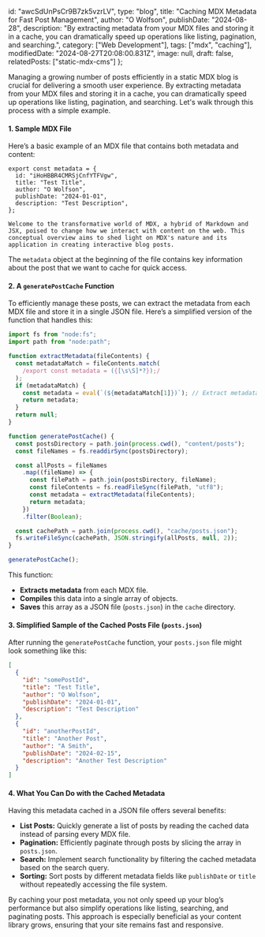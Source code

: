   id: "awcSdUnPsCr9B7zk5vzrLV",
  type: "blog",
  title: "Caching MDX Metadata for Fast Post Management",
  author: "O Wolfson",
  publishDate: "2024-08-28",
  description: "By extracting metadata from your MDX files and storing it in a cache, you can dramatically speed up operations like listing, pagination, and searching.",
  category: ["Web Development"],
  tags: ["mdx", "caching"],
  modifiedDate: "2024-08-27T20:08:00.831Z",
  image: null,
  draft: false,
  relatedPosts: ["static-mdx-cms"]
};

Managing a growing number of posts efficiently in a static MDX blog is crucial for delivering a smooth user experience. By extracting metadata from your MDX files and storing it in a cache, you can dramatically speed up operations like listing, pagination, and searching. Let's walk through this process with a simple example.

#### **1. Sample MDX File**

Here’s a basic example of an MDX file that contains both metadata and content:

```mdx
export const metadata = {
  id: "iHoHBBR4CMRSjCnfYTFVgw",
  title: "Test Title",
  author: "O Wolfson",
  publishDate: "2024-01-01",
  description: "Test Description",
};

Welcome to the transformative world of MDX, a hybrid of Markdown and JSX, poised to change how we interact with content on the web. This conceptual overview aims to shed light on MDX's nature and its application in creating interactive blog posts.
```

The `metadata` object at the beginning of the file contains key information about the post that we want to cache for quick access.

#### **2. A `generatePostCache` Function**

To efficiently manage these posts, we can extract the metadata from each MDX file and store it in a single JSON file. Here’s a simplified version of the function that handles this:

```javascript
import fs from "node:fs";
import path from "node:path";

function extractMetadata(fileContents) {
  const metadataMatch = fileContents.match(
    /export const metadata = ({[\s\S]*?});/
  );
  if (metadataMatch) {
    const metadata = eval(`(${metadataMatch[1]})`); // Extract metadata
    return metadata;
  }
  return null;
}

function generatePostCache() {
  const postsDirectory = path.join(process.cwd(), "content/posts");
  const fileNames = fs.readdirSync(postsDirectory);

  const allPosts = fileNames
    .map((fileName) => {
      const filePath = path.join(postsDirectory, fileName);
      const fileContents = fs.readFileSync(filePath, "utf8");
      const metadata = extractMetadata(fileContents);
      return metadata;
    })
    .filter(Boolean);

  const cachePath = path.join(process.cwd(), "cache/posts.json");
  fs.writeFileSync(cachePath, JSON.stringify(allPosts, null, 2));
}

generatePostCache();
```

This function:

- **Extracts metadata** from each MDX file.
- **Compiles** this data into a single array of objects.
- **Saves** this array as a JSON file (`posts.json`) in the `cache` directory.

#### **3. Simplified Sample of the Cached Posts File (`posts.json`)**

After running the `generatePostCache` function, your `posts.json` file might look something like this:

```json
[
  {
    "id": "somePostId",
    "title": "Test Title",
    "author": "O Wolfson",
    "publishDate": "2024-01-01",
    "description": "Test Description"
  },
  {
    "id": "anotherPostId",
    "title": "Another Post",
    "author": "A Smith",
    "publishDate": "2024-02-15",
    "description": "Another Test Description"
  }
]
```

#### **4. What You Can Do with the Cached Metadata**

Having this metadata cached in a JSON file offers several benefits:

- **List Posts:** Quickly generate a list of posts by reading the cached data instead of parsing every MDX file.
- **Pagination:** Efficiently paginate through posts by slicing the array in `posts.json`.
- **Search:** Implement search functionality by filtering the cached metadata based on the search query.
- **Sorting:** Sort posts by different metadata fields like `publishDate` or `title` without repeatedly accessing the file system.

By caching your post metadata, you not only speed up your blog’s performance but also simplify operations like listing, searching, and paginating posts. This approach is especially beneficial as your content library grows, ensuring that your site remains fast and responsive.